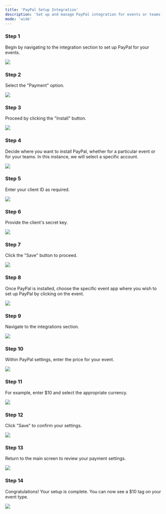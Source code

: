 ```yaml
---
title: 'PayPal Setup Integration'
description: 'Set up and manage PayPal integration for events or teams with step-by-step guidance on authentication and pricing.'
mode: 'wide'
---
```


### Step 1

Begin by navigating to the integration section to set up PayPal for your events.

<Frame><img src="/images/paypalSetup/image1.jpg" /></Frame>

### Step 2

Select the "Payment" option.

<Frame><img src="/images/paypalSetup/image2.jpg" /></Frame>

### Step 3

Proceed by clicking the "Install" button.

<Frame><img src="/images/paypalSetup/image3.jpg" /></Frame>

### Step 4

Decide where you want to install PayPal, whether for a particular event or for your teams. In this instance, we will select a specific account.

<Frame><img src="/images/paypalSetup/image4.jpg" /></Frame>

### Step 5

Enter your client ID as required.

<Frame><img src="/images/paypalSetup/image5.jpg" /></Frame>

### Step 6

Provide the client's secret key.

<Frame><img src="/images/paypalSetup/image6.jpg" /></Frame>

### Step 7

Click the "Save" button to proceed.

<Frame><img src="/images/paypalSetup/image7.jpg" /></Frame>

### Step 8

Once PayPal is installed, choose the specific event app where you wish to set up PayPal by clicking on the event.

<Frame><img src="/images/paypalSetup/image8.jpg" /></Frame>

### Step 9

Navigate to the integrations section.

<Frame><img src="/images/paypalSetup/image9.jpg" /></Frame>

### Step 10

Within PayPal settings, enter the price for your event.

<Frame><img src="/images/paypalSetup/image10.jpg" /></Frame>

### Step 11

For example, enter $10 and select the appropriate currency.

<Frame><img src="/images/paypalSetup/image11.jpg" /></Frame>

### Step 12

Click "Save" to confirm your settings.

<Frame><img src="/images/paypalSetup/image12.jpg" /></Frame>

### Step 13

Return to the main screen to review your payment settings.

<Frame><img src="/images/paypalSetup/image13.jpg" /></Frame>

### Step 14

Congratulations! Your setup is complete. You can now see a $10 tag on your event type.

<Frame><img src="/images/paypalSetup/image14.jpg" /></Frame>
